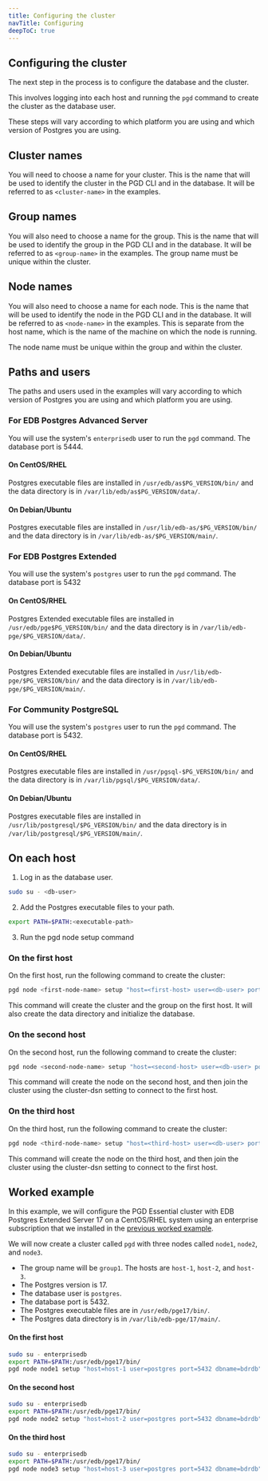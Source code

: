 ```yaml
---
title: Configuring the cluster
navTitle: Configuring
deepToC: true
---
```


## Configuring the cluster

The next step in the process is to configure the database and the cluster.

This involves logging into each host and running the `pgd` command to create the cluster as the database user.

These steps will vary according to which platform you are using and which version of Postgres you are using.

## Cluster names

You will need to choose a name for your cluster. This is the name that will be used to identify the cluster in the PGD CLI and in the database. It will be referred to as `<cluster-name>` in the examples.

## Group names

You will also need to choose a name for the group. This is the name that will be used to identify the group in the PGD CLI and in the database. It will be referred to as `<group-name>` in the examples.
The group name must be unique within the cluster.

## Node names
You will also need to choose a name for each node. This is the name that will be used to identify the node in the PGD CLI and in the database. It will be referred to as `<node-name>` in the examples. This is separate from the host name, which is the name of the machine on which the node is running.

The node name must be unique within the group and within the cluster.

## Paths and users

The paths and users used in the examples will vary according to which version of Postgres you are using and which platform you are using.

### For EDB Postgres Advanced Server

You will use the system's `enterprisedb` user to run the `pgd` command. The database port is 5444.

#### On CentOS/RHEL

Postgres executable files are installed in `/usr/edb/as$PG_VERSION/bin/` and the data directory is in `/var/lib/edb/as$PG_VERSION/data/`.

#### On Debian/Ubuntu

Postgres executable files are installed in `/usr/lib/edb-as/$PG_VERSION/bin/` and the data directory is in `/var/lib/edb-as/$PG_VERSION/main/`.

### For EDB Postgres Extended

You will use the system's `postgres` user to run the `pgd` command. The database port is 5432

#### On CentOS/RHEL

Postgres Extended executable files are installed in `/usr/edb/pge$PG_VERSION/bin/` and the data directory is in `/var/lib/edb-pge/$PG_VERSION/data/`.

#### On Debian/Ubuntu

Postgres Extended executable files are installed in `/usr/lib/edb-pge/$PG_VERSION/bin/` and the data directory is in `/var/lib/edb-pge/$PG_VERSION/main/`.

### For Community PostgreSQL

You will use the system's `postgres` user to run the `pgd` command. The database port is 5432.

#### On CentOS/RHEL

Postgres executable files are installed in `/usr/pgsql-$PG_VERSION/bin/` and the data directory is in `/var/lib/pgsql/$PG_VERSION/data/`.

#### On Debian/Ubuntu

Postgres executable files are installed in `/usr/lib/postgresql/$PG_VERSION/bin/` and the data directory is in `/var/lib/postgresql/$PG_VERSION/main/`.

## On each host

1. Log in as the database user.

```bash
sudo su - <db-user>
```

2. Add the Postgres executable files to your path.

```bash
export PATH=$PATH:<executable-path>
```

3. Run the pgd node setup command

### On the first host

On the first host, run the following command to create the cluster:

```bash
pgd node <first-node-name> setup "host=<first-host> user=<db-user> port=<db-port> dbname=bdrdb" --pgdata <data-path>  --group-name <group-name> --cluster-name <cluster-name> --create-group 
```

This command will create the cluster and the group on the first host. It will also create the data directory and initialize the database.

### On the second host

On the second host, run the following command to create the cluster:

```bash
pgd node <second-node-name> setup "host=<second-host> user=<db-user> port=<db-port> dbname=bdrdb" --pgdata <data-path> --cluster-dsn "host=<first-host> user=pos<db-user> tgres port=<db-port> dbname=bdrdb"
```

This command will create the node on the second host, and then join the cluster using the cluster-dsn setting to connect to the first host.

### On the third host

On the third host, run the following command to create the cluster:

```bash
pgd node <third-node-name> setup "host=<third-host> user=<db-user> port=<db-port> dbname=bdrdb" --pgdata <data-path> --cluster-dsn "host=<first-host> user=<db-user> port=<db-port> dbname=bdrdb"
```

This command will create the node on the third host, and then join the cluster using the cluster-dsn setting to connect to the first host.

## Worked example

In this example, we will configure the PGD Essential cluster with EDB Postgres Extended Server 17 on a CentOS/RHEL system using an enterprise subscription that we installed in the [previous worked example](02-installing-database-and-pgd).

We will now create a cluster called `pgd` with three nodes called `node1`, `node2`, and `node3`.

* The group name will be `group1`. The hosts are `host-1`, `host-2`, and `host-3`. 
* The Postgres version is 17.
* The database user is `postgres`. 
* The database port is 5432.
* The Postgres executable files are in `/usr/edb/pge17/bin/`.
* The Postgres data directory is in `/var/lib/edb-pge/17/main/`.

#### On the first host

```bash
sudo su - enterprisedb
export PATH=$PATH:/usr/edb/pge17/bin/
pgd node node1 setup "host=host-1 user=postgres port=5432 dbname=bdrdb" --pgdata /var/lib/edb-pge/17/main/ --group-name group1 --cluster-name pgd --create-group
```

#### On the second host

```bash
sudo su - enterprisedb
export PATH=$PATH:/usr/edb/pge17/bin/
pgd node node2 setup "host=host-2 user=postgres port=5432 dbname=bdrdb" --pgdata /var/lib/edb-pge/17/main/ --cluster-dsn "host=host-1 user=enterprisedb port=5432 dbname=bdrdb"
```

#### On the third host

```bash
sudo su - enterprisedb
export PATH=$PATH:/usr/edb/pge17/bin/
pgd node node3 setup "host=host-3 user=postgres port=5432 dbname=bdrdb" --pgdata /var/lib/edb-pge/17/main/ --cluster-dsn "host=host-1 user=postgres port=5432 dbname=bdrdb"
```
